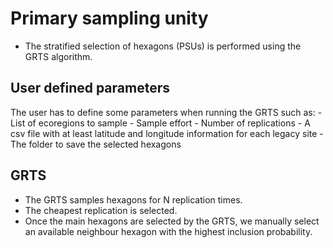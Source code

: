 # Primary sampling unity {#sec-psu}

- The stratified selection of hexagons (PSUs) is performed using the GRTS algorithm.

## User defined parameters

The user has to define some parameters when running the GRTS such as:
- List of ecoregions to sample
- Sample effort
- Number of replications
- A csv file with at least latitude and longitude information for each legacy site
- The folder to save the selected hexagons


## GRTS

- The GRTS samples hexagons for N replication times.
- The cheapest replication is selected.
- Once the main hexagons are selected by the GRTS, we manually select an available neighbour hexagon with the highest inclusion probability.
